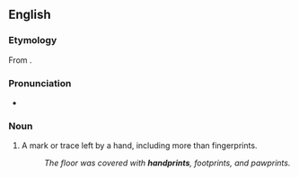 ==English==

===Etymology===
From {{compound|en|hand|print}}.

===Pronunciation===
* {{IPA|/hænd.pɹɪnt/|lang=en}}

===Noun===
{{en-noun}}

# A mark or trace left by a hand, including more than fingerprints.
#: ''The floor was covered with '''handprints''', footprints, and pawprints.''
